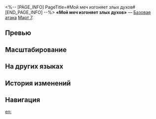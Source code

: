<%-- [PAGE_INFO]
PageTitle=#Мой меч изгоняет злых духов#
[END_PAGE_INFO] --%>
{{Навык Инфобокс
|Название         = Мой меч изгоняет злых духов
|Изображение      = Навык Мой меч изгоняет злых духов.png
|Персонаж         = Март 7 (Охота)
|Тип              = Базовая атака
|Тэг              = Одиночная атака
|УронСтойк        = 10
|ЭнергияГен       = 20
|Энергия          = 
|Длительность     = 
|Описание         = Наносит выбранному противнику мнимый урон, равный {{Цвет|Выделенный|50%—110%}} от силы атаки Март 7, и получает 1 ур. заряда.
|Свойство1        = 
|Масштабирование1 = 
}}
'''«Мой меч изгоняет злых духов»''' — [[Базовая атака]] [[Март 7]].

==Превью==
{{Превью
|Файл = Мой меч изгоняет злых духов Превью
}}

==Масштабирование==
{{Масштабирование навыка
|50%;60%;70%;80%;90%;100%;110%;120%;130%;140%
}}

==На других языках==
{{На других языках
|en   = My Sword Zaps Demons
|zhs  = 荡涤妖邪琉璃剑
|zht  = 蕩滌妖邪琉璃劍
|ja   = {{Rubi|妖魔|ようま}}を{{Rubi|祓|はら}}う{{Rubi|瑠璃剣|るりけん}}
|ko   = 요사를 씻어내는 유리검
|es   = Espada dominademonios
|fr   = Lame tueuse de démons
|ru   = Мой меч изгоняет злых духов
|th   = My Sword Zaps Demons
|vi   = Lưu Ly Kiếm Thanh Tẩy Yêu Tà
|de   = Kristallschwert der Geisteraustreibung
|id   = My Sword Zaps Demons
|pt   = Minha Espada Eletrocuta Demônios
}}

==История изменений==
{{История изменений|3.5}}

==Навигация==
{{Навык Навбокс|Март 7 (Охота)}}

[[en:]]